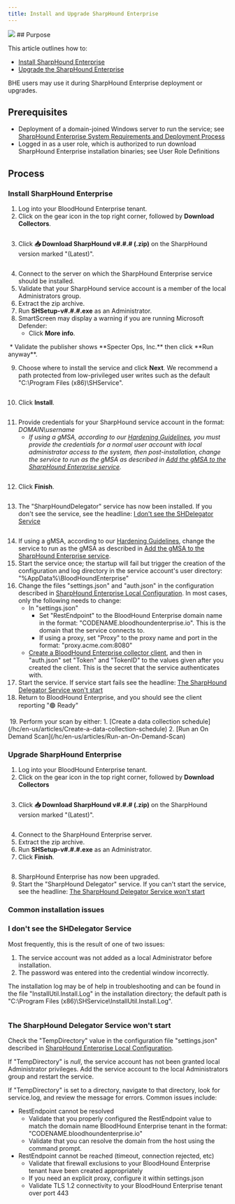 ```yaml
---
title: Install and Upgrade SharpHound Enterprise
---
```


<Frame>
  <img src="/assets/image-2-1.png"/>
</Frame>
## Purpose

This article outlines how to:

* [Install SharpHound Enterprise](#h_01J8R1CP6JCXSCYRBWGZCN3KYR)
* [Upgrade the SharpHound Enterprise](#h_01HF6RH9VBHXVPR4M1QKAFHSQN)

BHE users may use it during SharpHound Enterprise deployment or upgrades.

## Prerequisites


* Deployment of a domain-joined Windows server to run the service; see [SharpHound Enterprise System Requirements and Deployment Process](/hc/en-us/articles/SharpHound-Enterprise-System-Requirements-and-Deployment-Process)
* Logged in as a user role, which is authorized to run download SharpHound Enterprise installation binaries; see User Role Definitions

## Process

### Install SharpHound Enterprise

1.  Log into your BloodHound Enterprise tenant.
2.  Click on the gear icon in the top right corner, followed by **Download Collectors**.
<Frame>
  <img src="/assets/image-39.png" alt=""/>
</Frame>


3.  Click **📥 Download SharpHound v#.#.# (.zip)** on the SharpHound version marked "(Latest)".
<Frame>
  <img src="/assets/image-40.png" alt=""/>
</Frame>


4.  Connect to the server on which the SharpHound Enterprise service should be installed.
5.  Validate that your SharpHound service account is a member of the local Administrators group.
6.  Extract the zip archive.
7.  Run **SHSetup-v#.#.#.exe** as an Administrator.
8.  SmartScreen may display a warning if you are running Microsoft Defender:
    * Click **More info**.
<Frame>
  <img src="/assets/image-41.png" alt=""/>
</Frame>
    * Validate the publisher shows **Specter Ops, Inc.** then click **Run anyway**.
<Frame>
  <img src="/assets/image-42.png" alt=""/>
</Frame>


9.  Choose where to install the service and click **Next**. We recommend a path protected from low-privileged user writes such as the default "C:\\Program Files (x86)\\SHService".
<Frame>
  <img src="/assets/image-43.png" alt=""/>
</Frame>


10. Click **Install**.
<Frame>
  <img src="/assets/image-44.png" alt=""/>
</Frame>


11. Provide credentials for your SharpHound service account in the format: _DOMAIN\\username_
    * _If using a gMSA, according to our [Hardening Guidelines](/hc/en-us/articles/SharpHound-Enterprise-Service-Hardening), you must provide the credentials for a normal user account with local administrator access to the system, then post-installation, change the service to run as the gMSA as described in [Add the gMSA to the SharpHound Enterprise service](/hc/en-us/articles/Create-a-gMSA-for-use-with-SharpHound-Enterprise)._
<Frame>
  <img src="/assets/image-45.png" alt=""/>
</Frame>


12. Click **Finish**.
<Frame>
  <img src="/assets/image-46.png" alt=""/>
</Frame>


13. The "SharpHoundDelegator" service has now been installed. If you don't see the service, see the headline: [I don't see the SHDelegator Service](#h_01GECRFRNEMXKS76D21VFYBK5C)
<Frame>
  <img src="/assets/image-47.png" alt=""/>
</Frame>


14. If using a gMSA, according to our [Hardening Guidelines](/hc/en-us/articles/SharpHound-Enterprise-Service-Hardening), change the service to run as the gMSA as described in [Add the gMSA to the SharpHound Enterprise service](/hc/en-us/articles/Create-a-gMSA-for-use-with-SharpHound-Enterprise).
15. Start the service once; the startup will fail but trigger the creation of the configuration and log directory in the service account's user directory: "%AppData%\\BloodHoundEnterprise"
16. Change the files "settings.json" and "auth.json" in the configuration described in [SharpHound Enterprise Local Configuration](/hc/en-us/articles/SharpHound-Enterprise-Local-Configuration). In most cases, only the following needs to change:
    * In "settings.json"
        * Set "RestEndpoint" to the BloodHound Enterprise domain name in the format: "CODENAME.bloodhoundenterprise.io". This is the domain that the service connects to.
        * If using a proxy, set "Proxy" to the proxy name and port in the format: "proxy.acme.com:8080"
    * [Create a BloodHound Enterprise collector client](/hc/en-us/articles/Create-a-BloodHound-Enterprise-collector-client), and then in "auth.json" set "Token" and "TokenID" to the values given after you created the client. This is the secret that the service authenticates with.
17. Start the service. If service start fails see the headline: [The SharpHound Delegator Service won't start](#h_01GECRNKQG8YEXEEEDHTE4CG1B)
18. Return to BloodHound Enterprise, and you should see the client reporting "🟢 Ready"
<Frame>
  <img src="/assets/image-48.png" alt=""/>
</Frame>
19. Perform your scan by either:
    1.  [Create a data collection schedule](/hc/en-us/articles/Create-a-data-collection-schedule)
    2.  [Run an On Demand Scan](/hc/en-us/articles/Run-an-On-Demand-Scan)

### Upgrade SharpHound Enterprise

1.  Log into your BloodHound Enterprise tenant.
2.  Click on the gear icon in the top right corner, followed by **Download Collectors**
<Frame>
  <img src="/assets/image-49.png" alt=""/>
</Frame>


3.  Click **📥 Download SharpHound v#.#.# (.zip)** on the SharpHound version marked "(Latest)".
<Frame>
  <img src="/assets/image-50.png" alt=""/>
</Frame>

4.  Connect to the SharpHound Enterprise server.
5.  Extract the zip archive.
6.  Run **SHSetup-v#.#.#.exe** as an Administrator.
7.  Click **Finish**.
<Frame>
  <img src="/assets/image-51.png" alt=""/>
</Frame>


8.  SharpHound Enterprise has now been upgraded.
9.  Start the "SharpHound Delegator" service. If you can't start the service, see the headline: [The SharpHound Delegator Service won't start](#h_01GECRNKQG8YEXEEEDHTE4CG1B)

### Common installation issues

### I don't see the SHDelegator Service

Most frequently, this is the result of one of two issues:

1.  The service account was not added as a local Administrator before installation.
2.  The password was entered into the credential window incorrectly.

The installation log may be of help in troubleshooting and can be found in the file "InstallUtil.Install.Log" in the installation directory; the default path is "C:\\Program Files (x86)\\SHService\\InstallUtil.Install.Log".

<Frame>
  <img src="/assets/image-52.png" alt=""/>
</Frame>

### The SharpHound Delegator Service won't start

Check the "TempDirectory" value in the configuration file "settings.json" described in [SharpHound Enterprise Local Configuration](/hc/en-us/articles/SharpHound-Enterprise-Local-Configuration).

If "TempDirectory" is _null_, the service account has not been granted local Administrator privileges. Add the service account to the local Administrators group and restart the service.

If "TempDirectory" is set to a directory, navigate to that directory, look for service.log, and review the message for errors. Common issues include:

* RestEndpoint cannot be resolved
    * Validate that you properly configured the RestEndpoint value to match the domain name BloodHound Enterprise tenant in the format: "CODENAME.bloodhoundenterprise.io"
    * Validate that you can resolve the domain from the host using the command prompt.
* RestEndpoint cannot be reached (timeout, connection rejected, etc)
    * Validate that firewall exclusions to your BloodHound Enterprise tenant have been created appropriately
    * If you need an explicit proxy, configure it within settings.json
    * Validate TLS 1.2 connectivity to your BloodHound Enterprise tenant over port 443

